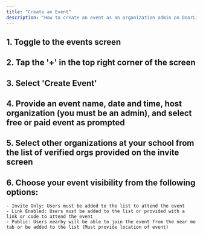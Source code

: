 ```yaml
---
title: "Create an Event"
description: "How to create an event as an organization admin on DoorList"
--- 
```


## 1. Toggle to the events screen 
## 2. Tap the '+' in the top right corner of the screen
## 3. Select 'Create Event' 
## 4. Provide an event name, date and time, host organization (you must be an admin), and select free or paid event as prompted
## 5. Select other organizations at your school from the list of verified orgs provided on the invite screen
## 6. Choose your event visibility from the following options:
    - Invite Only: Users must be added to the list to attend the event
    - Link Enabled: Users must be added to the list or provided with a link or code to attend the event
    - Public: Users nearby will be able to join the event from the near me tab or be added to the list (Must provide location of event)